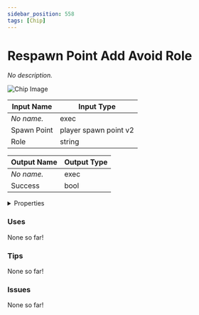 ```yaml
---
sidebar_position: 558
tags: [Chip]
---
```


# Respawn Point Add Avoid Role

*No description.*



![Chip Image](/svg/e9b24d3a-7abc-4e97-99f9-e3d31d2c885c.svg)

| Input Name | Input Type |
|-----------|-----------|
| *No name.* | exec |
| Spawn Point | player spawn point v2 |
| Role | string |

| Output Name | Output Type |
|-----------|-----------|
| *No name.* | exec |
| Success | bool |


<details>
  <summary>Properties</summary>
  <div>
    <div>
    <table>
      <thead>
        <tr>
          <th>Is beta required?</th>
          <th>❌</th>
        </tr>
        <tr>
          <th>Is this chip a trolling risk?</th>
          <th>❌</th>
        </tr>
        <tr>
          <th>Chip UUPD</th>
          <th>._uuid</th>
        </tr>
      </thead>
    </table>
    </div>
  </div>
</details>

### Uses

None so far!

### Tips

None so far!

### Issues

None so far!